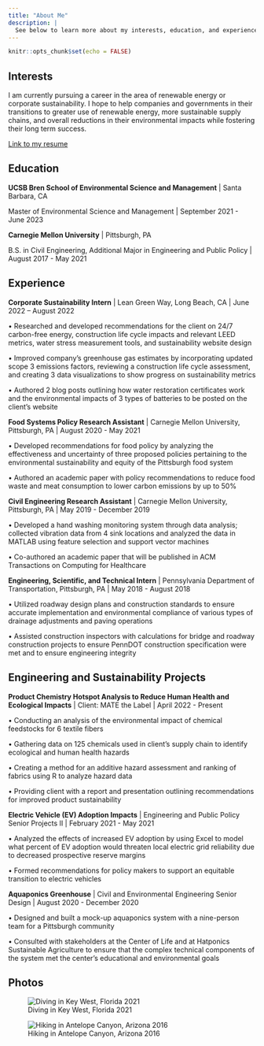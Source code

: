 ```yaml
---
title: "About Me"
description: |
  See below to learn more about my interests, education, and experience.
---
```


```r
knitr::opts_chunk$set(echo = FALSE)
```

## Interests

I am currently pursuing a career in the area of renewable energy or corporate sustainability. I hope to help companies and governments in their transitions to greater use of renewable energy, more sustainable supply chains, and overall reductions in their environmental impacts while fostering their long term success. 

<a href = 'hamilton_resume.pdf' target = '_blank'>Link to my resume</a>

## Education

**UCSB Bren School of Environmental Science and Management** | Santa Barbara, CA

Master of Environmental Science and Management | September 2021 - June 2023

**Carnegie Mellon University** | Pittsburgh, PA

B.S. in Civil Engineering, Additional Major in Engineering and Public Policy | August 2017 - May 2021


## Experience
**Corporate Sustainability Intern** | Lean Green Way, Long Beach, CA | June 2022 – August 2022

•	Researched and developed recommendations for the client on 24/7 carbon-free energy, construction life cycle impacts and relevant LEED metrics, water stress measurement tools, and sustainability website design

•	Improved company’s greenhouse gas estimates by incorporating updated scope 3 emissions factors, reviewing a construction life cycle assessment, and creating 3 data visualizations to show progress on sustainability metrics

•	Authored 2 blog posts outlining how water restoration certificates work and the environmental impacts of 3 types of batteries to be posted on the client’s website


**Food Systems Policy Research Assistant** | Carnegie Mellon University, Pittsburgh, PA | August 2020 - May 2021

•	Developed recommendations for food policy by analyzing the effectiveness and uncertainty of three proposed policies pertaining to the environmental sustainability and equity of the Pittsburgh food system

•	Authored an academic paper with policy recommendations to reduce food waste and meat consumption to lower carbon emissions by up to 50%  


**Civil Engineering Research Assistant** | Carnegie Mellon University, Pittsburgh, PA | May 2019 - December 2019

•	Developed a hand washing monitoring system through data analysis; collected vibration data from 4 sink locations and analyzed the data in MATLAB using feature selection and support vector machines

•	Co-authored an academic paper that will be published in ACM Transactions on Computing for Healthcare 


**Engineering, Scientific, and Technical Intern** | Pennsylvania Department of Transportation, Pittsburgh, PA | May 2018 - August 2018

•	Utilized roadway design plans and construction standards to ensure accurate implementation and environmental compliance of various types of drainage adjustments and paving operations

•	Assisted construction inspectors with calculations for bridge and roadway construction projects to ensure PennDOT construction specification were met and to ensure engineering integrity  



## Engineering and Sustainability Projects
**Product Chemistry Hotspot Analysis to Reduce Human Health and Ecological Impacts** | Client: MATE the Label |  April 2022 - Present

•	Conducting an analysis of the environmental impact of chemical feedstocks for 6 textile fibers

•	Gathering data on 125 chemicals used in client’s supply chain to identify ecological and human health hazards

•	Creating a method for an additive hazard assessment and ranking of fabrics using R to analyze hazard data

•	Providing client with a report and presentation outlining recommendations for improved product sustainability 


**Electric Vehicle (EV) Adoption Impacts** | Engineering and Public Policy Senior Projects II | February 2021 - May 2021

•	Analyzed the effects of increased EV adoption by using Excel to model what percent of EV adoption would threaten local electric grid reliability due to decreased prospective reserve margins

•	Formed recommendations for policy makers to support an equitable transition to electric vehicles


**Aquaponics Greenhouse** | Civil and Environmental Engineering Senior Design | August 2020 - December 2020

•	Designed and built a mock-up aquaponics system with a nine-person team for a Pittsburgh community 

•	Consulted with stakeholders at the Center of Life and at Hatponics Sustainable Agriculture to ensure that the complex technical components of the system met the center’s educational and environmental goals


## Photos

![Diving in Key West, Florida 2021](sarahdiving.jpg)

![Hiking in Antelope Canyon, Arizona 2016](sarahantelope.jpg)
